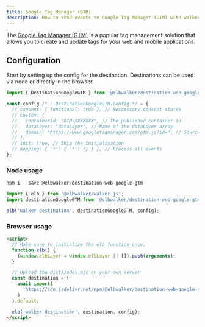 ```yaml
---
title: Google Tag Manager (GTM)
description: How to send events to Google Tag Manager (GTM) with walker.js
---
```



<PackageLink
  github="packages/destinations/web/google-gtm"
  npm="@elbwalker/destination-web-google-gtm"
/>

The
[Google Tag Manager (GTM)](https://marketingplatform.google.com/about/tag-manager/)
is a popular tag management solution that allows you to create and update tags
for your web and mobile applications.

## Configuration

Start by setting up the config for the destination. Destinations can be used via
node or directly in the browser.

```js
import { DestinationGoogleGTM } from '@elbwalker/destination-web-google-gtm';

const config /* : DestinationGoogleGTM.Config */ = {
  // consent: { functional: true }, // Neccessary consent states
  // custom: {
  //   containerId: "GTM-XXXXXXX", // The published container id
  //   dataLayer: "dataLayer", // Name of the dataLayer array
  //   domain: "https://www.googletagmanager.com/gtm.js?id="; // Source domain
  // },
  // init: true, // Skip the initialisation
  // mapping: { '*': { '*': {} } }, // Process all events
};
```

### Node usage

```js
npm i --save @elbwalker/destination-web-google-gtm
```

```js
import { elb } from '@elbwalker/walker.js';
import destinationGoogleGTM from '@elbwalker/destination-web-google-gtm';

elb('walker destination', destinationGoogleGTM, config);
```

### Browser usage

```html
<script>
  // Make sure to initialize the elb function once.
  function elb() {
    (window.elbLayer = window.elbLayer || []).push(arguments);
  }

  // Upload the dist/index.mjs on your own server
  const destination = (
    await import(
      'https://cdn.jsdelivr.net/npm/@elbwalker/destination-web-google-gtm/dist/index.mjs'
    )
  ).default;

  elb('walker destination', destination, config);
</script>
```
